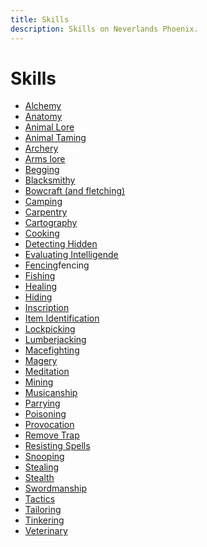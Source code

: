 ```yaml
---
title: Skills
description: Skills on Neverlands Phoenix.
---
```


# Skills
- [Alchemy](/library/skills/alchemy)
- [Anatomy](/library/skills/anatomy)
- [Animal Lore](/library/skills/animallore)
- [Animal Taming](/library/skills/animaltaming)
- [Archery](/library/skills/archery)
- [Arms lore](/library/skills/armslore)
- [Begging](/library/skills/begging)
- [Blacksmithy](/library/skills/blacksmithy)
- [Bowcraft (and fletching)](/library/skills/bowcraft)
- [Camping](/library/skills/camping)
- [Carpentry](/library/skills/carpentry)
- [Cartography](/library/skills/cartography)
- [Cooking](/library/skills/cooking)
- [Detecting Hidden](/library/skills/detectinghidden)
- [Evaluating Intelligende](/library/skills/evalutionintelligence)
- [Fencing](/library/skills/)fencing
- [Fishing](/library/skills/fishing)
- [Healing](/library/skills/healing)
- [Hiding](/library/skills/hiding)
- [Inscription](/library/skills/inscription)
- [Item Identification](/library/skills/itemidentification)
- [Lockpicking](/library/skills/lockpicking)
- [Lumberjacking](/library/skills/lumberjacking)
- [Macefighting](/library/skills/macefighting)
- [Magery](/library/skills/magery)
- [Meditation](/library/skills/meditation)
- [Mining](/library/skills/mining)
- [Musicanship](/library/skills/musicanship)
- [Parrying](/library/skills/parrying)
- [Poisoning](/library/skills/poisoning)
- [Provocation](/library/skills/provocation)
- [Remove Trap](/library/skills/removetrap)
- [Resisting Spells](/library/skills/resistingspells)
- [Snooping](/library/skills/snooping)
- [Stealing](/library/skills/stealing)
- [Stealth](/library/skills/stealth)
- [Swordmanship](/library/skills/swordmanship)
- [Tactics](/library/skills/tactics)
- [Tailoring](/library/skills/tailoring)
- [Tinkering](/library/skills/tinkering)
- [Veterinary](/library/skills/veterinary)
